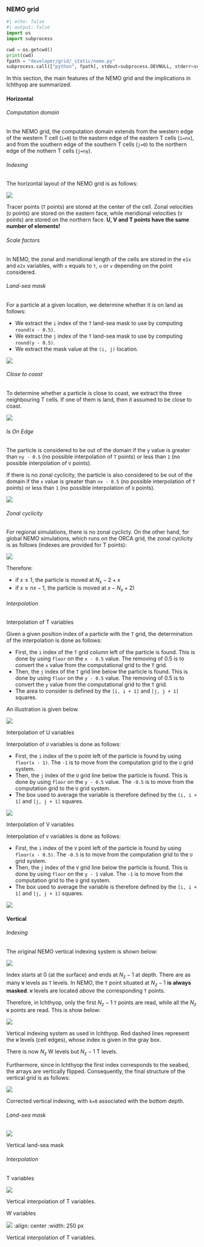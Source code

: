 ### NEMO grid

```python
#| echo: false
#| output: false
import os
import subprocess

cwd = os.getcwd()
print(cwd)
fpath = "developer/grid/_static/nemo.py"
subprocess.call(["python", fpath], stdout=subprocess.DEVNULL, stderr=subprocess.DEVNULL)
```

In this section, the main features of the NEMO grid and the implications in Ichthyop are summarized.

#### Horizontal

###### Computation domain

In the NEMO grid, the computation domain extends from the western edge of the western T cell (`i=0`) to the eastern edge of the eastern T cells (`i=nx`), and from the
southern edge of the southern T cells (`j=0`) to the northern edge of the nothern T cells (`j=ny`).

###### Indexing

The horizontal layout of the NEMO grid is as follows:

![ ](developer/grid/_static/nemo_hor_index.png)

Tracer points (`T` points) are stored at the center of the cell. Zonal velocities (`U` points) are stored on the eastern face, while meridional velocities (`V` points) are stored on the northern face. **U, V and T points have the same number of elements!**

###### Scale factors

In NEMO, the zonal and meridional length of the cells are stored in the `e1x` and `e2x` variables, with `x` equals to `t`, `u` or `v` depending on the point considered.

###### Land-sea mask

For a particle at a given location, we determine whether it is on land as follows:

- We extract the `i` index of the `T` land-sea mask to use by computing `round(x - 0.5)`.
- We extract the `j` index of the `T` land-sea mask to use by computing `round(y - 0.5)`.
- We extract the mask value at the `(i, j)` location.

![ ](developer/grid/_static/landsea_mask_nemo.svg)

###### Close to coast

To determine whether a particle is close to coast, we extract the three neighbouring T cells. If one of them is land, then it assumed to be close to coast.

![ ](developer/grid/_static/close_to_coast_nemo.svg)


###### Is On Edge

The particle is considered to be out of the domain if the `y` value is greater than `ny - 0.5` (no possible interpolation of `T` points) or less than `1` (no possible interpolation of `V` points).

If there is no zonal cyclicity, the particle is also considered to be out of the domain if the `x` value is greater than `nx - 0.5` (no possible interpolation of `T` points) or less than `1` (no possible interpolation of `U` points).

![](developer/grid/_static/is_on_edge_nemo.svg)

###### Zonal cyclicity

For regional simulations, there is no zonal cyclicty. On the other hand, for global NEMO simulations, which runs
on the ORCA grid, the zonal cyclicity is as follows (indexes are provided for T points):

![](developer/grid/_static/zonal_cyclicity_nemo.svg)

Therefore:

- if $x \leq 1$, the particle is moved at $N_x - 2 + x$
- if $x \geq nx - 1$, the particle is moved at $x - N_x + 2)$

###### Interpolation

######### Interpolation of T variables

Given a given position index of a particle with the `T` grid, the determination of the interpolation is done as follows:

- First, the `i` index of the `T` grid column left of the particle is found. This is done by using `floor` on the `x - 0.5` value. The removing of 0.5 is to convert the `x` value from the computational grid to the `T` grid.
- Then, the `j` index of the `T` grid line below the particle is found. This is done by using `floor` on the `y - 0.5` value. The removing of 0.5 is to convert the `y` value from the computational grid to the `T` grid.
- The area to consider is defined by the `[i, i + 1]` and `[j, j + 1]` squares.

An illustration is given below

![](developer/grid/_static/t_interpolation_nemo.svg)

######### Interpolation of U variables

Interpolation of `U` variables is done as follows:

- First, the `i` index of the `U` point left of the particle is found by using `floor(x - 1)`. The `-1` is to move from the computation grid to the `U` grid system.
- Then, the `j` index of the `U` grid line below the particle is found. This is done by using `floor` on the `y - 0.5` value. The `-0.5` is to move from the computation grid to the `U` grid system.
- The box used to average the variable is therefore defined by the `[i, i + 1]` and `[j, j + 1]` squares.

![](developer/grid/_static/u_interpolation_nemo.svg)

######### Interpolation of V variables

Interpolation of `V` variables is done as follows:

- First, the `i` index of the `V` point left of the particle is found by using `floor(x - 0.5)`. The `-0.5` is to move from the computation grid to the `U` grid system.
- Then, the `j` index of the `V` grid line below the particle is found. This is done by using `floor` on the `y - 1` value. The `-1` is to move from the computation grid to the `U` grid system.
- The box used to average the variable is therefore defined by the `[i, i + 1]` and `[j, j + 1]` squares.

![](developer/grid/_static/v_interpolation_nemo.svg)


#### Vertical

###### Indexing

The original NEMO vertical indexing system is shown below:

![](developer/grid/_static/nemo_ver_index.png)


Index starts at 0 (at the surface) and ends at $N_z - 1$ at depth. There are as many `W` levels as `T` levels. In NEMO, the `T` point situated at $N_z - 1$ **is always masked**. `W` levels are located *above* the corresponding `T` points.

Therefore, in Ichthyop, only the first $N_z - 1$ `T` points are read, while all the $N_z$ `W` points are read. This is show below:

![](developer/grid/_static/vertical_indexing_nemo.svg)


Vertical indexing system as used in Ichthyop. Red dashed lines represent the `W` levels (cell edges), whose index is given in the gray box.

There is now $N_z$ W levels but $N_z - 1$ T levels.

Furthermore, since in Ichthyop the first index corresponds to the seabed, the arrays are vertically flipped. Consequently, the final structure of the vertical grid is as follows:

![](developer/grid/_static/corrected_vertical_indexing_nemo.svg)


Corrected vertical indexing, with `k=0` associated with the bottom depth.

###### Land-sea mask

![](developer/grid/_static/vertical_landsea_mask_nemo.svg)


Vertical land-sea mask

###### Interpolation

######### T variables

![](developer/grid/_static/vertical_t_interpolation_nemo.svg)


Vertical interpolation of T variables.

######### W variables

![](developer/grid/_static/vertical_w_interpolation_nemo.svg)
:align: center
:width: 250 px

Vertical interpolation of T variables.
